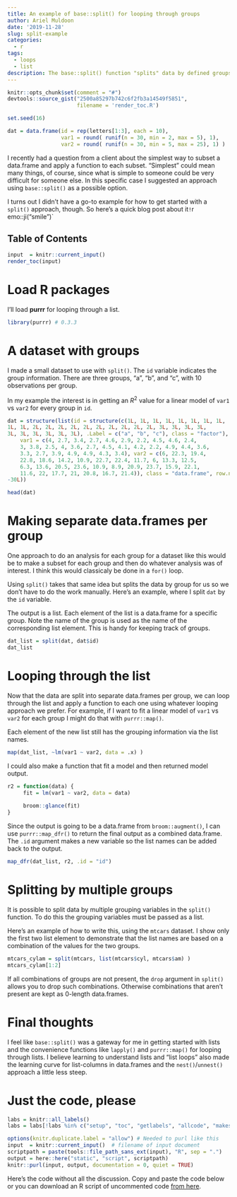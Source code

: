 ```yaml
---
title: An example of base::split() for looping through groups
author: Ariel Muldoon
date: '2019-11-28'
slug: split-example
categories:
  - r
tags:
  - loops
  - list
description: The base::split() function "splits" data by defined groups, returning a list with one element per group.  This post goes through an example of the utility of split() for looping through groups and applying a function.
---
```


```r
knitr::opts_chunk$set(comment = "#")
devtools::source_gist("2500a85297b742c6f2fb3a14549f5851",
                      filename = 'render_toc.R')

set.seed(16)

dat = data.frame(id = rep(letters[1:3], each = 10),
                 var1 = round( runif(n = 30, min = 2, max = 5), 1),
                 var2 = round( runif(n = 30, min = 5, max = 25), 1) )
```

I recently had a question from a client about the simplest way to subset a data.frame and apply a function to each subset.  "Simplest" could mean many things, of course, since what is simple to someone could be very difficult for someone else.  In this specific case I suggested an approach using `base::split()` as a possible option.

I turns out I didn't have a go-to example for how to get started with a `split()` approach, though.  So here's a quick blog post about it`! `r emo::ji("smile")`

## Table of Contents

```r
input  = knitr::current_input()
render_toc(input)
```

# Load R packages

I'll load **purrr** for looping through a list.

```r
library(purrr) # 0.3.3

```

# A dataset with groups

I made a small dataset to use with `split()`.  The `id` variable indicates the group information.  There are three groups, "a", "b", and "c", with 10 observations per group.  

In my example the interest is in getting an $R^2$ value for a linear model of `var1` vs `var2` for every group in `id`.

```r
dat = structure(list(id = structure(c(1L, 1L, 1L, 1L, 1L, 1L, 1L, 1L, 
1L, 1L, 2L, 2L, 2L, 2L, 2L, 2L, 2L, 2L, 2L, 2L, 3L, 3L, 3L, 3L, 
3L, 3L, 3L, 3L, 3L, 3L), .Label = c("a", "b", "c"), class = "factor"), 
    var1 = c(4, 2.7, 3.4, 2.7, 4.6, 2.9, 2.2, 4.5, 4.6, 2.4, 
    3, 3.8, 2.5, 4, 3.6, 2.7, 4.5, 4.1, 4.2, 2.2, 4.9, 4.4, 3.6, 
    3.3, 2.7, 3.9, 4.9, 4.9, 4.3, 3.4), var2 = c(6, 22.3, 19.4, 
    22.8, 18.6, 14.2, 10.9, 22.7, 22.4, 11.7, 6, 13.3, 12.5, 
    6.3, 13.6, 20.5, 23.6, 10.9, 8.9, 20.9, 23.7, 15.9, 22.1, 
    11.6, 22, 17.7, 21, 20.8, 16.7, 21.4)), class = "data.frame", row.names = c(NA, 
-30L))

head(dat)

```

# Making separate data.frames per group

One approach to do an analysis for each group for a dataset like this would be to make a subset for each group and then do whatever analysis was of interest.  I think this would classicaly be done in a `for()` loop.  

Using `split()` takes that same idea but splits the data by group for us so we don't have to do the work manually.  Here's an example, where I split `dat` by the `id` variable.

The output is a list.  Each element of the list is a data.frame for a specific group.  Note the name of the group is used as the name of the corresponding list element.  This is handy for keeping track of groups.

```r
dat_list = split(dat, dat$id)
dat_list

```

# Looping through the list

Now that the data are split into separate data.frames per group, we can loop through the list and apply a function to each one using whatever looping approach we prefer.  For example, if I want to fit a linear model of `var1` vs `var2` for each group I might do that with `purrr::map()`.

Each element of the new list still has the grouping information via the list names.

```r
map(dat_list, ~lm(var1 ~ var2, data = .x) )

```

I could also make a function that fit a model and then returned model output.  

```r
r2 = function(data) {
     fit = lm(var1 ~ var2, data = data)
     
     broom::glance(fit)
}

```

Since the output is going to be a data.frame from `broom::augment()`, I can use `purrr::map_dfr()` to return the final output as a combined data.frame.  The `.id` argument makes a new variable so the list names can be added back to the output.

```r
map_dfr(dat_list, r2, .id = "id")

```

# Splitting by multiple groups

It is possible to split data by multiple grouping variables in the `split()` function.  To do this the grouping variables must be passed as a list.

Here's an example of how to write this, using the `mtcars` dataset.  I show only the first two list element to demonstrate that the list names are based on a combination of the values for the two groups.

```r
mtcars_cylam = split(mtcars, list(mtcars$cyl, mtcars$am) )
mtcars_cylam[1:2]

```

If all combinations of groups are not present, the `drop` argument in `split()` allows you to drop such combinations.  Otherwise combinations that aren't present are kept as 0-length data.frames.

# Final thoughts

I feel like `base::split()` was a gateway for me in getting started with lists and the convenience functions like `lapply()` and `purrr::map()` for looping through lists.  I believe learning to understand lists and "list loops" also made the learning curve for list-columns in data.frames and the `nest()`/`unnest()` approach a little less steep.

# Just the code, please

```r
labs = knitr::all_labels()
labs = labs[!labs %in% c("setup", "toc", "getlabels", "allcode", "makescript")]
```

```r
options(knitr.duplicate.label = "allow") # Needed to purl like this
input  = knitr::current_input()  # filename of input document
scriptpath = paste(tools::file_path_sans_ext(input), "R", sep = ".")
output = here::here("static", "script", scriptpath)
knitr::purl(input, output, documentation = 0, quiet = TRUE)
```

Here's the code without all the discussion.  Copy and paste the code below or you can download an R script of uncommented code [from here](`r paste0("/script/", scriptpath)`).

```r
```
